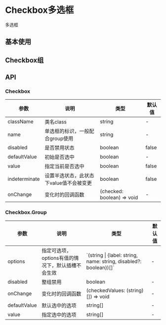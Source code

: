 

<Meta of={CheckboxStories}/>

# Checkbox多选框
多选框

## 基本使用
<Canvas of={CheckboxStories.Checkbox}/>
<Controls of={CheckboxStories.Checkbox}/>

## Checkbox组
<Canvas of={CheckboxStories.Group}/>
<Controls of={CheckboxStories.Group}/>

## API

### Checkbox
<table className="api-table">
    <thead>
    <tr>
        <th>参数</th>
        <th>说明</th>
        <th>类型</th>
        <th>默认值</th>
    </tr>
    </thead>
    <tbody>
    <tr>
        <td>className</td>
        <td>类名class</td>
        <td>string</td>
        <td>-</td>
    </tr>
    <tr>
        <td>name</td>
        <td>单选框的标识，一般配合group使用</td>
        <td>string</td>
        <td>-</td>
    </tr>
    <tr>
        <td>disabled</td>
        <td>是否禁用状态</td>
        <td>boolean</td>
        <td>false</td>
    </tr>
    <tr>
        <td>defaultValue</td>
        <td>初始是否选中</td>
        <td>boolean</td>
        <td>-</td>
    </tr>
    <tr>
        <td>value</td>
        <td>指定当前是否选中</td>
        <td>boolean</td>
        <td>false</td>
    </tr>
    <tr>
        <td>indeterminate</td>
        <td>设置半选状态，此状态下value值不会被变更</td>
        <td>boolean</td>
        <td>false</td>
    </tr>
    <tr>
        <td>onChange</td>
        <td>变化时的回调函数</td>
        <td>(checked: boolean) => void</td>
        <td>-</td>
    </tr>
    </tbody>
</table>

### Checkbox.Group
<table className="api-table">
    <thead>
    <tr>
        <th>参数</th>
        <th>说明</th>
        <th>类型</th>
        <th>默认值</th>
    </tr>
    </thead>
    <tbody>
    <tr>
        <td>options</td>
        <td>指定可选项，options有值的情况下，默认插槽不会生效</td>
        <td>`(string | {label: string, name: string, disabled?: boolean})[]`</td>
        <td>-</td>
    </tr>
    <tr>
        <td>disabled</td>
        <td>整组禁用</td>
        <td>boolean</td>
        <td>-</td>
    </tr>
    <tr>
        <td>onChange</td>
        <td>变化时的回调函数</td>
        <td>(checkedValues: (string)[]) => void</td>
        <td>-</td>
    </tr>
    <tr>
        <td>defaultValue</td>
        <td>默认选中的选项</td>
        <td>string[]</td>
        <td>-</td>
    </tr>
    <tr>
        <td>value</td>
        <td>指定选中的选项</td>
        <td>string[]</td>
        <td>-</td>
    </tr>
    </tbody>
</table>
